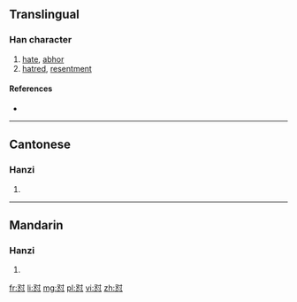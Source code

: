 {{also|懟}}
==Translingual==

===Han character===
{{Han char|rn=61|rad=心|as=05|sn=8|four=|canj=水戈心 (EIP)}}

# [[hate]], [[abhor]]
# [[hatred]], [[resentment]]

====References====
* {{Han ref|kx=0383.111|hdz=42282.050|uh=603C|ud=24636}}

----

==Cantonese==

===Hanzi===
{{yue-hanzi|jyut=|y=deui6, jeui6|tra=懟}}

# {{defn|lang=yue|sort=心05}}

----

==Mandarin==

===Hanzi===
{{cmn-hanzi|tra=懟|pin=[[duì]] ([[dui4]])|wg=tui<sup>4</sup>}}

# {{defn|lang=cmn|sort=心05}}

[[fr:怼]]
[[li:怼]]
[[mg:怼]]
[[pl:怼]]
[[vi:怼]]
[[zh:怼]]